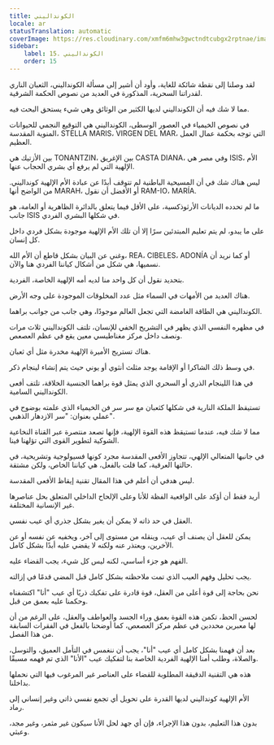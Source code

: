 ```yaml
---
title: الكونداليني
locale: ar
statusTranslation: automatic
coverImage: https://res.cloudinary.com/xmfm6mhw3gwctndtcubgx2rptnae/image/upload/v1741354419/small_cover_la_gran_rebelion_28716e29d2.webp
sidebar:
    label: 15. الكونداليني
    order: 15
---
```

لقد وصلنا إلى نقطة شائكة للغاية، وأود أن أشير إلى مسألة الكونداليني، الثعبان الناري لقدراتنا السحرية، المذكورة في العديد من نصوص الحكمة الشرقية.

مما لا شك فيه أن الكونداليني لديها الكثير من الوثائق وهي شيء يستحق البحث فيه.

في نصوص الخيمياء في العصور الوسطى، الكونداليني هي التوقيع النجمي للحيوانات المنوية المقدسة، STELLA MARIS، VIRGEN DEL MAR، التي توجه بحكمة عمال العمل العظيم.

بين الأزتيك هي TONANTZIN، بين الإغريق CASTA DIANA، وفي مصر هي ISIS، الأم الإلهية التي لم يرفع أي بشري الحجاب عنها.

ليس هناك شك في أن المسيحية الباطنية لم تتوقف أبدًا عن عبادة الأم الإلهية كونداليني. من الواضح أنها MARAH، أو الأفضل أن نقول RAM-IO، MARÍA.

ما لم تحدده الديانات الأرثوذكسية، على الأقل فيما يتعلق بالدائرة الظاهرية أو العامة، هو جانب ISIS في شكلها البشري الفردي.

على ما يبدو، لم يتم تعليم المبتدئين سرًا إلا أن تلك الأم الإلهية موجودة بشكل فردي داخل كل إنسان.

وغني عن البيان بشكل قاطع أن الأم الله، REA، CIBELES، ADONÍA أو كما نريد أن نسميها، هي شكل من أشكال كياننا الفردي هنا والآن.

بتحديد نقول أن كل واحد منا لديه أمه الإلهية الخاصة، الفردية.

هناك العديد من الأمهات في السماء مثل عدد المخلوقات الموجودة على وجه الأرض.

الكونداليني هي الطاقة الغامضة التي تجعل العالم موجودًا، وهي جانب من جوانب براهما.

في مظهره النفسي الذي يظهر في التشريح الخفي للإنسان، تلتف الكونداليني ثلاث مرات ونصف داخل مركز مغناطيسي معين يقع في عظم العصعص.

هناك تستريح الأميرة الإلهية مخدرة مثل أي ثعبان.

في وسط ذلك الشاكرا أو الإقامة يوجد مثلث أنثوي أو يوني حيث يتم إنشاء لينجام ذكر.

في هذا اللينجام الذري أو السحري الذي يمثل قوة براهما الجنسية الخلاقة، تلتف أفعى الكونداليني السامية.

تستيقظ الملكة النارية في شكلها كثعبان مع سر سر فن الخيمياء الذي علمته بوضوح في عملي بعنوان: "سر الازدهار الذهبي".

مما لا شك فيه، عندما تستيقظ هذه القوة الإلهية، فإنها تصعد منتصرة عبر القناة النخاعية الشوكية لتطوير القوى التي تؤلهنا فينا.

في جانبها المتعالي الإلهي، تتجاوز الأفعى المقدسة مجرد كونها فسيولوجية وتشريحية، في حالتها العرقية، كما قلت بالفعل، هي كياننا الخاص، ولكن مشتقة.

ليس هدفي أن أعلم في هذا المقال تقنية إيقاظ الأفعى المقدسة.

أريد فقط أن أؤكد على الواقعية الفظة للأنا وعلى الإلحاح الداخلي المتعلق بحل عناصرها غير الإنسانية المختلفة.

العقل في حد ذاته لا يمكن أن يغير بشكل جذري أي عيب نفسي.

يمكن للعقل أن يصنف أي عيب، وينقله من مستوى إلى آخر، ويخفيه عن نفسه أو عن الآخرين، ويعتذر عنه ولكنه لا يقضي عليه أبدًا بشكل كامل.

الفهم هو جزء أساسي، لكنه ليس كل شيء، يجب القضاء عليه.

يجب تحليل وفهم العيب الذي تمت ملاحظته بشكل كامل قبل المضي قدمًا في إزالته.

نحن بحاجة إلى قوة أعلى من العقل، قوة قادرة على تفكيك ذريًا أي عيب "أنا" اكتشفناه وحكمنا عليه بعمق من قبل.

لحسن الحظ، تكمن هذه القوة بعمق وراء الجسد والعواطف والعقل، على الرغم من أن لها معبرين محددين في عظم مركز العصعص، كما أوضحنا بالفعل في الفقرات السابقة من هذا الفصل.

بعد أن فهمنا بشكل كامل أي عيب "أنا"، يجب أن ننغمس في التأمل العميق، والتوسل، والصلاة، وطلب أمنا الإلهية الفردية الخاصة بنا لتفكيك عيب "الأنا" الذي تم فهمه مسبقًا.

هذه هي التقنية الدقيقة المطلوبة للقضاء على العناصر غير المرغوب فيها التي نحملها بداخلنا.

الأم الإلهية كونداليني لديها القدرة على تحويل أي تجمع نفسي ذاتي وغير إنساني إلى رماد.

بدون هذا التعليم، بدون هذا الإجراء، فإن أي جهد لحل الأنا سيكون غير مثمر، وغير مجد، وعبثي.

